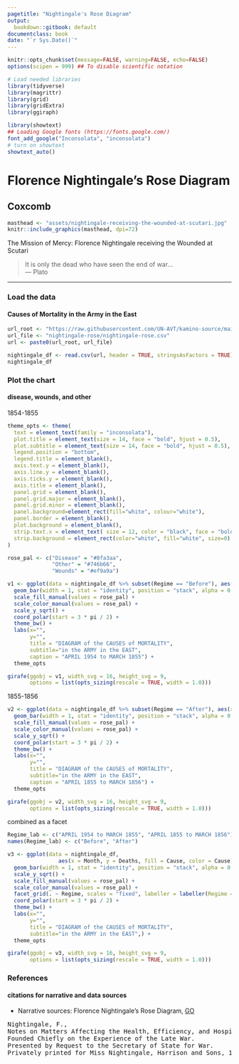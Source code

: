 ```yaml
---
pagetitle: "Nightingale's Rose Diagram"
output:
  bookdown::gitbook: default
documentclass: book
date: "`r Sys.Date()`"
---
```


```r

knitr::opts_chunk$set(message=FALSE, warning=FALSE, echo=FALSE)
options(scipen = 999) ## To disable scientific notation

# Load needed libraries
library(tidyverse)
library(magrittr)
library(grid)
library(gridExtra)
library(ggiraph)

library(showtext)
## Loading Google fonts (https://fonts.google.com/)
font_add_google("Inconsolata", "inconsolata")
# turn on showtext
showtext_auto()

```


# Florence Nightingale's Rose Diagram
## Coxcomb

```r

masthead <- "assets/nightingale-receiving-the-wounded-at-scutari.jpg"
knitr::include_graphics(masthead, dpi=72)

```

<div class="figure-text">The Mission of Mercy: Florence Nightingale receiving the Wounded at Scutari</div>

> It is only the dead who have seen the end of war...\
--- Plato\

***

### Load the data
#### Causes of Mortality in the Army in the East

```r

url_root <- "https://raw.githubusercontent.com/UN-AVT/kamino-source/main/sources/0-shared/data/"
url_file <- "nightingale-rose/nightingale-rose.csv"
url <- paste0(url_root, url_file)

nightingale_df <- read.csv(url, header = TRUE, stringsAsFactors = TRUE)
nightingale_df

```

### Plot the chart
#### disease, wounds, and other

1854-1855

```r

theme_opts <- theme(
  text = element_text(family = "inconsolata"), 
  plot.title = element_text(size = 14, face = "bold", hjust = 0.5),
  plot.subtitle = element_text(size = 14, face = "bold", hjust = 0.5),
  legend.position = "bottom",
  legend.title = element_blank(),
  axis.text.y = element_blank(),
  axis.line.y = element_blank(),
  axis.ticks.y = element_blank(),
  axis.title = element_blank(),
  panel.grid = element_blank(),
  panel.grid.major = element_blank(),
  panel.grid.minor = element_blank(),
  panel.background=element_rect(fill="white", colour="white"),
  panel.border = element_blank(),
  plot.background = element_blank(),
  strip.text.x = element_text( size = 12, color = "black", face = "bold"),
  strip.background = element_rect(color="white", fill="white", size=0)
)

rose_pal <- c("Disease" = "#8fa3aa",
              "Other" = "#746b66",
              "Wounds" = "#ef9a9a")

v1 <- ggplot(data = nightingale_df %>% subset(Regime == "Before"), aes(x = Month, y = Deaths, fill = Cause, color = Cause)) +
  geom_bar(width = 1, stat = "identity", position = "stack", alpha = 0.8) +
  scale_fill_manual(values = rose_pal) +
  scale_color_manual(values = rose_pal) +
  scale_y_sqrt() +
  coord_polar(start = 3 * pi / 2) +
  theme_bw() +
  labs(x="",
       y="",
       title = "DIAGRAM of the CAUSES of MORTALITY", 
       subtitle="in the ARMY in the EAST",
       caption = "APRIL 1954 to MARCH 1855") +
  theme_opts

girafe(ggobj = v1, width_svg = 16, height_svg = 9,
       options = list(opts_sizing(rescale = TRUE, width = 1.0)))

```

1855-1856

```r

v2 <- ggplot(data = nightingale_df %>% subset(Regime == "After"), aes(x = Month, y = Deaths, fill = Cause, color = Cause)) +
  geom_bar(width = 1, stat = "identity", position = "stack", alpha = 0.8) +
  scale_fill_manual(values = rose_pal) +
  scale_color_manual(values = rose_pal) +
  scale_y_sqrt() +
  coord_polar(start = 3 * pi / 2) +
  theme_bw() +
  labs(x="",
       y="",
       title = "DIAGRAM of the CAUSES of MORTALITY", 
       subtitle="in the ARMY in the EAST",
       caption = "APRIL 1855 to MARCH 1856") +
  theme_opts

girafe(ggobj = v2, width_svg = 16, height_svg = 9,
       options = list(opts_sizing(rescale = TRUE, width = 1.0)))

```

combined as a facet

```r

Regime_lab <- c("APRIL 1954 to MARCH 1855", "APRIL 1855 to MARCH 1856")
names(Regime_lab) <- c("Before", "After")

v3 <- ggplot(data = nightingale_df,
                aes(x = Month, y = Deaths, fill = Cause, color = Cause)) +
  geom_bar(width = 1, stat = "identity", position = "stack", alpha = 0.8) +
  scale_y_sqrt() +
  scale_fill_manual(values = rose_pal) +
  scale_color_manual(values = rose_pal) +
  facet_grid(. ~ Regime, scales = "fixed", labeller = labeller(Regime = Regime_lab)) +
  coord_polar(start = 3 * pi / 2) +
  theme_bw() +
  labs(x="",
       y="",
       title = "DIAGRAM of the CAUSES of MORTALITY", 
       subtitle="in the ARMY in the EAST",) +
  theme_opts

girafe(ggobj = v3, width_svg = 16, height_svg = 9,
       options = list(opts_sizing(rescale = TRUE, width = 1.0)))

```

### References
#### citations for narrative and data sources

* Narrative sources: Florence Nightingale's Rose Diagram, [GO](https://www.historyofinformation.com/detail.php?entryid=3815){target="_blank"}

<pre>
Nightingale, F., 
Notes on Matters Affecting the Health, Efficiency, and Hospital Administration of the British Army. 
Founded Chiefly on the Experience of the Late War. 
Presented by Request to the Secretary of State for War. 
Privately printed for Miss Nightingale, Harrison and Sons, 1858.
</pre>
